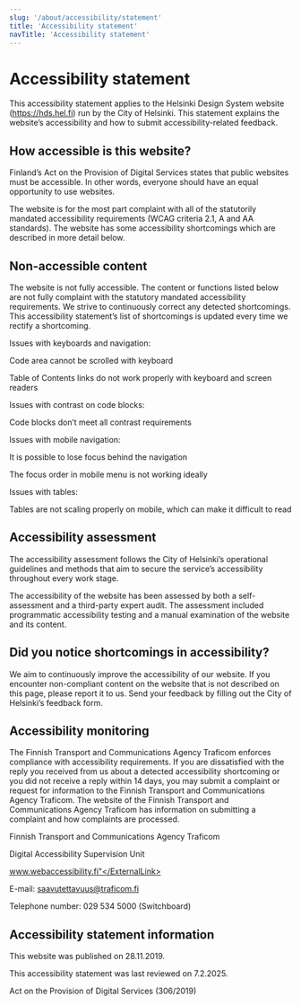 ```yaml
---
slug: '/about/accessibility/statement'
title: 'Accessibility statement'
navTitle: 'Accessibility statement'
---
```



# Accessibility statement

<LeadParagraph>This accessibility statement applies to the Helsinki Design System website (https://hds.hel.fi) run by the City of Helsinki. This statement explains the website’s accessibility and how to submit accessibility-related feedback.  </LeadParagraph>

## How accessible is this website? 

Finland’s Act on the Provision of Digital Services states that public websites must be accessible. In other words, everyone should have an equal opportunity to use websites.  

The website is for the most part complaint with all of the statutorily mandated accessibility requirements (WCAG criteria 2.1, A and AA standards). The website has some accessibility shortcomings which are described in more detail below.   

## Non-accessible content 

The website is not fully accessible. The content or functions listed below are not fully complaint with the statutory mandated accessibility requirements. We strive to continuously correct any detected shortcomings. This accessibility statement’s list of shortcomings is updated every time we rectify a shortcoming. 

Issues with keyboards and navigation: 

Code area cannot be scrolled with keyboard 

Table of Contents links do not work properly with keyboard and screen readers 

Issues with contrast on code blocks: 

Code blocks don’t meet all contrast requirements 

Issues with mobile navigation: 

It is possible to lose focus behind the navigation 

The focus order in mobile menu is not working ideally 

Issues with tables: 

Tables are not scaling properly on mobile, which can make it difficult to read 

## Accessibility assessment 

The accessibility assessment follows the City of Helsinki’s operational guidelines and methods that aim to secure the service’s accessibility throughout every work stage.  

The accessibility of the website has been assessed by both a self-assessment and a third-party expert audit. The assessment included programmatic accessibility testing and a manual examination of the website and its content.  

## Did you notice shortcomings in accessibility? 

We aim to continuously improve the accessibility of our website. If you encounter non-compliant content on the website that is not described on this page, please report it to us. Send your feedback by filling out the <ExternalLink openInNewTab openInNewTabAriaLabel="Opens in a new tab" href="https://palautteet.hel.fi/en/">City of Helsinki’s feedback form. </ExternalLink>

## Accessibility monitoring 

The Finnish Transport and Communications Agency Traficom enforces compliance with accessibility requirements. If you are dissatisfied with the reply you received from us about a detected accessibility shortcoming or you did not receive a reply within 14 days, you may submit a complaint or request for information to the Finnish Transport and Communications Agency Traficom. The website of the Finnish Transport and Communications Agency Traficom has information on submitting a complaint and how complaints are processed. 

Finnish Transport and Communications Agency Traficom 

Digital Accessibility Supervision Unit 

<ExternalLink openInNewTab openInNewTabAriaLabel="Opens in a new tab" href="www.webaccessibility.fi">www.webaccessibility.fi"</ExternalLink>

E-mail: saavutettavuus@traficom.fi 

Telephone number: 029 534 5000 (Switchboard) 

## Accessibility statement information 

This website was published on 28.11.2019. 

This accessibility statement was last reviewed on 7.2.2025. 

<ExternalLink openInNewTab openInNewTabAriaLabel="Opens in a new tab" href="https://www.finlex.fi/fi/laki/alkup/2019/20190306">Act on the Provision of Digital Services (306/2019) </ExternalLink>